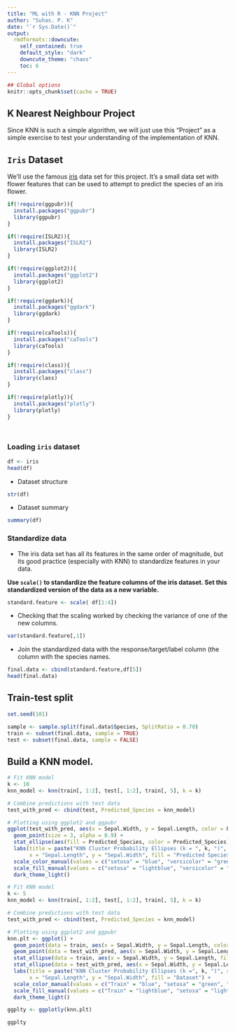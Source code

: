 ```yaml
---
title: "ML with R - KNN Project"
author: "Suhas. P. K"
date: "`r Sys.Date()`"
output:
  rmdformats::downcute:
    self_contained: true
    default_style: "dark"
    downcute_theme: "chaos"
    toc: 6
---
```



```r
## Global options
knitr::opts_chunk$set(cache = TRUE)
```

## K Nearest Neighbour Project

Since KNN is such a simple algorithm, we will just use this "Project" as a simple exercise to test your understanding of the implementation of KNN. 

## `Iris`  Dataset

We'll use the famous [iris](https://en.wikipedia.org/wiki/Iris_flower_data_set) data set for this project. It's a small data set with flower features that can be used to attempt to predict the species of an iris flower.

```r
if(!require(ggpubr)){
  install.packages("ggpubr")
  library(ggpubr)
}

if(!require(ISLR2)){
  install.packages("ISLR2")
  library(ISLR2)
}

if(!require(ggplot2)){
  install.packages("ggplot2")
  library(ggplot2)
}

if(!require(ggdark)){
  install.packages("ggdark")
  library(ggdark)
}

if(!require(caTools)){
  install.packages("caTools")
  library(caTools)
}

if(!require(class)){
  install.packages("class")
  library(class)
}

if(!require(plotly)){
  install.packages("plotly")
  library(plotly)
}




```

### Loading `iris` dataset
```r
df <- iris
head(df)
```

- Dataset structure

```r
str(df)
```

- Dataset summary

```r
summary(df)
```

### Standardize data

- The iris data set has all its features in the same order of magnitude, but its good practice (especially with KNN) to standardize features in your data.

**Use `scale()` to standardize the feature columns of the iris dataset. Set this standardized version of the data as a new variable.**

```r
standard.feature <- scale( df[1:4])
```

- Checking that the scaling worked by checking the variance of one of the new columns.

```r
var(standard.feature[,1])
```

- Join the standardized data with the response/target/label column (the column with the species names.

```r
final.data <- cbind(standard.feature,df[5])
head(final.data)
```

## Train-test split

```r
set.seed(101)

sample <- sample.split(final.data$Species, SplitRatio = 0.70)
train <- subset(final.data, sample = TRUE)
test <- subset(final.data, sample = FALSE)
```


## Build a KNN model.

```r
# Fit KNN model
k <- 10
knn_model <- knn(train[, 1:2], test[, 1:2], train[, 5], k = k)

# Combine predictions with test data
test_with_pred <- cbind(test, Predicted_Species = knn_model)

# Plotting using ggplot2 and ggpubr
ggplot(test_with_pred, aes(x = Sepal.Width, y = Sepal.Length, color = Predicted_Species)) +
  geom_point(size = 3, alpha = 0.9) +
  stat_ellipse(aes(fill = Predicted_Species, color = Predicted_Species), geom = "polygon", alpha = 0.4,color = "white") +
  labs(title = paste("KNN Cluster Probability Ellipses (k = ", k, ")", sep = ""),
       x = "Sepal.Length", y = "Sepal.Width", fill = "Predicted Species", color = "Predicted Species") +
  scale_color_manual(values = c("setosa" = "blue", "versicolor" = "green", "virginica" = "red")) +
  scale_fill_manual(values = c("setosa" = "lightblue", "versicolor" = "lightgreen", "virginica" = "lightcoral")) +
  dark_theme_light()


```


```r


# Fit KNN model
k <- 5
knn_model <- knn(train[, 1:2], test[, 1:2], train[, 5], k = k)

# Combine predictions with test data
test_with_pred <- cbind(test, Predicted_Species = knn_model)

# Plotting using ggplot2 and ggpubr
knn.plt <- ggplot() +
  geom_point(data = train, aes(x = Sepal.Width, y = Sepal.Length, color = "Train"), size = 3, alpha = 0.7) +
  geom_point(data = test_with_pred, aes(x = Sepal.Width, y = Sepal.Length, color = Predicted_Species), size = 3, alpha = 0.7) +
  stat_ellipse(data = train, aes(x = Sepal.Width, y = Sepal.Length, fill = "Train"), geom = "polygon", alpha = 0.2, color = "black") +
  stat_ellipse(data = test_with_pred, aes(x = Sepal.Width, y = Sepal.Length, fill = Predicted_Species), geom = "polygon", alpha = 0.2, color = "black") +
  labs(title = paste("KNN Cluster Probability Ellipses (k =", k, ")", sep = ""),
       x = "Sepal.Length", y = "Sepal.Width", fill = "Dataset") +
  scale_color_manual(values = c("Train" = "blue", "setosa" = "green", "versicolor" = "yellow", "virginica" = "red")) +
  scale_fill_manual(values = c("Train" = "lightblue", "setosa" = "lightgreen", "versicolor" = "lightcoral", "virginica" = "lightyellow")) +
  dark_theme_light()

ggplty <- ggplotly(knn.plt) 

ggplty

```



























































































































